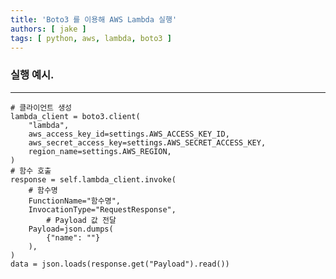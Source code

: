 ```yaml
---
title: 'Boto3 를 이용해 AWS Lambda 실행'
authors: [ jake ]
tags: [ python, aws, lambda, boto3 ]
---
```


### 실행 예시.

---

```docker
# 클라이언트 생성
lambda_client = boto3.client(
    "lambda",
    aws_access_key_id=settings.AWS_ACCESS_KEY_ID,
    aws_secret_access_key=settings.AWS_SECRET_ACCESS_KEY,
    region_name=settings.AWS_REGION,
)
# 함수 호출
response = self.lambda_client.invoke(
    # 함수명
    FunctionName="함수명",
    InvocationType="RequestResponse",
		# Payload 값 전달
    Payload=json.dumps(
        {"name": ""}
    ),
)
data = json.loads(response.get("Payload").read())
```